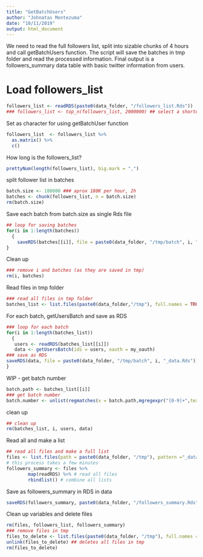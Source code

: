```yaml
---
title: "GetBatchUsers"
author: "Johnatas Montezuma"
date: "10/11/2019"
output: html_document
---
```


We need to read the full followers list, split into sizable chunks of 4 hours and call getBatchUsers function. The script will save the batches in tmp folder and read the processed information.
Final output is a followers_summary data table with basic twitter information from users.

# Load followers_list
```r
followers_list <- readRDS(paste0(data_folder, "/followers_list.Rds"))
### followers_list <- top_n(followers_list, 2000000) ## select a shorter sample
```
Set as character for using getBatchUser function
```r
followers_list  <- followers_list %>%
  as.matrix() %>%  
  c() 
```


How long is the followers_list?
```r
prettyNum(length(followers_list), big.mark = ",")
```

split follower list in batches
```r
batch.size <- 180000 ### aprox 180K per hour, 2h
batches <- chunk(followers_list, n = batch.size)
rm(batch.size)
```

Save each batch from batch.size as single Rds file
```r
## loop for saving batches
for(i in 1:length(batches))
  {
    saveRDS(batches[[i]], file = paste0(data_folder, "/tmp/batch", i, ".Rds"))
}
```

Clean up
```r
### remove i and batches (as they are saved in tmp)
rm(i, batches)
```
                
Read files in tmp folder
```r
### read all files in tmp folder
batches_list <- list.files(paste0(data_folder,"/tmp"), full.names = TRUE, pattern = "batch")
```

For each batch, getUsersBatch and save as RDS
```r
### loop for each batch
for(i in 1:length(batches_list))
  {
   users <- readRDS(batches_list[[i]])
   data <- getUsersBatch(ids = users, oauth = my_oauth)
### save as RDS
saveRDS(data, file = paste0(data_folder, "/tmp/batch", i, "_data.Rds"))
}
```

WIP - get batch number
```r
batch.path <- batches_list[[i]]
### get batch number
batch.number <- unlist(regmatches(x = batch.path,mgregexpr("[0-9]+",text = batch.path)))
```

clean up
```r
## clean up
rm(batches_list, i, users, data)
```



Read all and make  a list
```r
## read all files and make a full list
files <- list.files(path = paste0(data_folder, "/tmp"), pattern ="_data.Rds", full.names = TRUE)
# this process takes a few minutes
followers_summary <- files %>%
        map(readRDS) %>% # read all files
        rbindlist() # combine all lists
```

Save as followers_summary in RDS in data
```r
saveRDS(followers_summary, paste0(data_folder, "/followers_summary.Rds"))
```

Clean up variables and delete files
```r
rm(files, followers_list, followers_summary)
### remove files in tmp
files_to_delete <- list.files(paste0(data_folder, "/tmp"), full.names = TRUE) 
unlink(files_to_delete) ## deletes all files in tmp
rm(files_to_delete)
```

